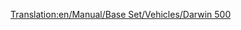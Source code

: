 [[Translation:en/Manual/Base Set/Vehicles/Darwin 500]]

{{en/Aircraft|Name=Darwin 500
|Image=[[File:en/Boeing767.png|Darwin 500]]
|Cost=38.964 (77,928)
|Speed=947 kph (592 MPH)
|Annual=6.187 (12,374)
|Designed=1982
|Lifespan=25
|Capacity=240 passengers & 25 bags of mail
|Description=Standard jet plane, large airports preferred.
|Real-lifeWikilink=Boeing 767
|Real-life=Boeing 767
}}